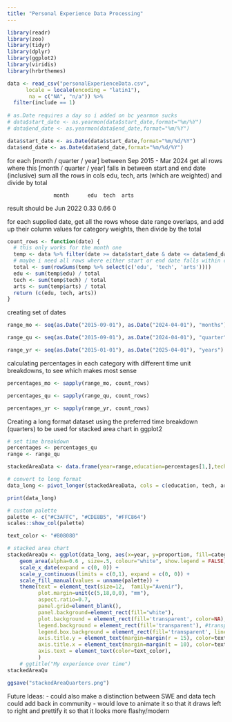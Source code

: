 ```yaml
---
title: "Personal Experience Data Processing"
---
```


```r
library(readr)
library(zoo)
library(tidyr)
library(dplyr)
library(ggplot2)
library(viridis)
library(hrbrthemes)
```


```r
data <- read_csv("personalExperienceData.csv",
      locale = locale(encoding = "latin1"),
       na = c("NA", "n/a")) %>% 
  filter(include == 1)
  
# as.Date requires a day so i added on bc yearmon sucks
# data$start_date <- as.yearmon(data$start_date,format="%m/%Y")
# data$end_date <- as.yearmon(data$end_date,format="%m/%Y")

data$start_date <- as.Date(data$start_date,format="%m/%d/%Y")
data$end_date <- as.Date(data$end_date,format="%m/%d/%Y")
```

for each [month / quarter / year] between Sep 2015 - Mar 2024
get all rows where this [month / quarter / year] falls in between start and end date (inclusive)
sum all the rows in cols edu, tech, arts (which are weighted) and divide by total

                   month      edu  tech  arts
result should be   Jun 2022   0.33  0.66   0

for each supplied date, get all the rows whose date range overlaps, and add up their column values for category weights, then divide by the total 
```r

count_rows <- function(date) {
  # this only works for the month one
  temp <- data %>% filter(date >= data$start_date & date <= data$end_date) 
  # maybe i need all rows where either start or end date falls within curr and next date (for years). i could make 2 ranges that have an offset, and use both parameters
  total <- sum(rowSums(temp %>% select(c('edu', 'tech', 'arts'))))
  edu <- sum(temp$edu) / total
  tech <- sum(temp$tech) / total
  arts <- sum(temp$arts) / total
  return (c(edu, tech, arts))
}
```

creating set of dates
```r
range_mo <- seq(as.Date("2015-09-01"), as.Date("2024-04-01"), "months") 

range_qu <- seq(as.Date("2015-09-01"), as.Date("2024-04-01"), "quarter") 

range_yr <- seq(as.Date("2015-01-01"), as.Date("2025-04-01"), "years") 
```

calculating percentages in each category with different time unit breakdowns, to see which makes most sense
```r
percentages_mo <- sapply(range_mo, count_rows)

percentages_qu <- sapply(range_qu, count_rows)

percentages_yr <- sapply(range_yr, count_rows)
```


Creating a long format dataset using the preferred time breakdown (quarters) to be used for stacked area chart in ggplot2
```r
# set time breakdown
percentages <- percentages_qu
range <- range_qu

stackedAreaData <- data.frame(year=range,education=percentages[1,],tech=percentages[2,],arts=percentages[3,])

# convert to long format
data_long <- pivot_longer(stackedAreaData, cols = c(education, tech, arts), names_to = "category", values_to = "proportion")

print(data_long)
```

```r
# custom palette
palette <- c("#C3AFFC", "#CDE8B5", "#FFC864")
scales::show_col(palette)

text_color <- "#808080"
```


```r
# stacked area chart
stackedAreaQu <- ggplot(data_long, aes(x=year, y=proportion, fill=category)) + 
    geom_area(alpha=0.6 , size=.5, colour="white", show.legend = FALSE) +
    scale_x_date(expand = c(0, 0)) +
    scale_y_continuous(limits = c(0,1), expand = c(0, 0)) +
    scale_fill_manual(values = unname(palette)) +
    theme(text = element_text(size=12,  family="Avenir"), 
          plot.margin=unit(c(5,18,0,0), "mm"),
          aspect.ratio=0.7,
          panel.grid=element_blank(), 
          panel.background=element_rect(fill="white"),
          plot.background = element_rect(fill='transparent', color=NA),
          legend.background = element_rect(fill='transparent'), #transparent legend bg
          legend.box.background = element_rect(fill='transparent', linewidth = 0), #transparent legend panel
          axis.title.y = element_text(margin=margin(r = 15), color=text_color),
          axis.title.x = element_text(margin=margin(t = 10), color=text_color),
          axis.text = element_text(color=text_color),
          ) 
    # ggtitle("My experience over time")
stackedAreaQu
```

```r
ggsave("stackedAreaQuarters.png")
```

Future Ideas: 
- could also make a distinction between SWE and data tech
could add back in community
- would love to animate it so that it draws left to right
and prettify it so that it looks more flashy/modern